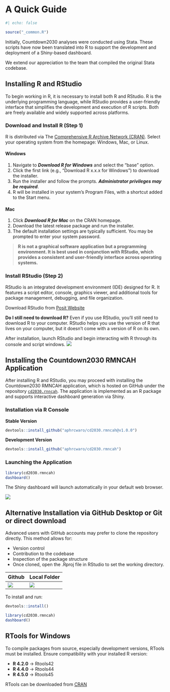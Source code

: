 # A Quick Guide

```r
#| echo: false

source("_common.R")
```

Initially, Countdown2030 analyses were conducted using Stata. These scripts have now been translated into R to support the development and deployment of a Shiny-based dashboard.

We extend our appreciation to the team that compiled the original Stata codebase.

## Installing R and RStudio

To begin working in R, it is necessary to install both R and RStudio. R is the underlying programming language, while RStudio provides a user-friendly interface that simplifies the development and execution of R scripts. Both are freely available and widely supported across platforms.

### Download and Install R (Step 1)

R is distributed via The [Comprehensive R Archive Network (CRAN)](https://cran.r-project.org/). Select your operating system from the homepage: Windows, Mac, or Linux.

#### Windows

1.  Navigate to ***Download R for Windows*** and select the “base” option.
2.  Click the first link (e.g., “Download R x.x.x for Windows”) to download the installer.
3.  Run the installer and follow the prompts. ***Administrator privileges may be required***.
4.  R will be installed in your system's Program Files, with a shortcut added to the Start menu.

#### Mac

1.  Click ***Download R for Mac*** on the CRAN homepage.
2.  Download the latest release package and run the installer.
3.  The default installation settings are typically sufficient. You may be prompted to enter your system password.

> **R is not a graphical software application but a programming environment. It is best used in conjunction with RStudio, which provides a consistent and user-friendly interface across operating systems.**

### Install RStudio (Step 2)

RStudio is an integrated development environment (IDE) designed for R. It features a script editor, console, graphics viewer, and additional tools for package management, debugging, and file organization.

Download RStudio from [Posit Website](https://posit.co/downloads/)

**Do I still need to download R?** Even if you use RStudio, you’ll still need to download R to your computer. RStudio helps you use the version of R that lives on your computer, but it doesn’t come with a version of R on its own.

After installation, launch RStudio and begin interacting with R through its console and script windows. ![](images/rstudio.png)

## Installing the Countdown2030 RMNCAH Application

After installing R and RStudio, you may proceed with installing the Countdown2030 RMNCAH application, which is hosted on GitHub under the repository [`cd2030.rnncah`](https://github.com/aphrcwaro/cd2030.rmncah). The application is implemented as an R package and supports interactive dashboard generation via Shiny.

### Installation via R Console

**Stable Version**

```r
devtools::install_github("aphrcwaro/cd2030.rmncah@v1.0.0")
```

**Development Version**

```r
devtools::install_github("aphrcwaro/cd2030.rmncah")
```

### Launching the Application

```r
library(cd2030.rmncah)
dashboard()
```

The Shiny dashboard will launch automatically in your default web browser.

![](images/dashboard.jpg)

## Alternative Installation via GitHub Desktop or Git or direct download

Advanced users with GitHub accounts may prefer to clone the repository directly. This method allows for:

-   Version control
-   Contribution to the codebase
-   Inspection of the package structure
-   Once cloned, open the .Rproj file in RStudio to set the working directory.

| Github                      | Local Folder                 |
|-----------------------------|------------------------------|
| ![](images/github-repo.png) | ![](images/project-file.png) |

To install and run:

```r
devtools::install()

library(cd2030.rmncah)
dashboard()
```

## RTools for Windows

To compile packages from source, especially development versions, RTools must be installed. Ensure compatibility with your installed R version:

-   **R 4.2.0** → Rtools42
-   **R 4.4.0** → Rtools44
-   **R 4.5.0** → Rtools45

RTools can be downloaded from [CRAN](https://cran.r-project.org/bin/windows/Rtools/)
